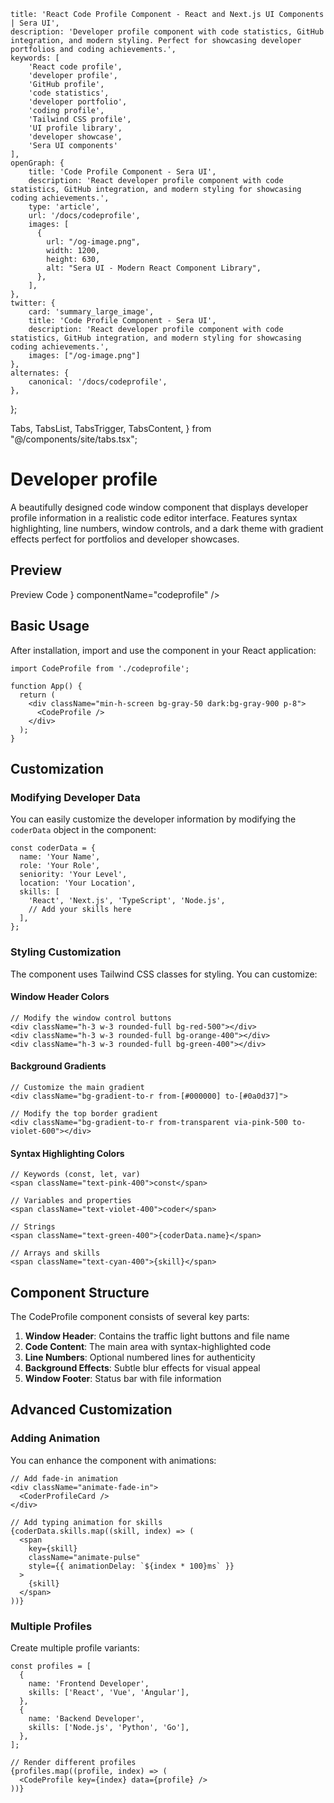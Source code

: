    title: 'React Code Profile Component - React and Next.js UI Components | Sera UI',
    description: 'Developer profile component with code statistics, GitHub integration, and modern styling. Perfect for showcasing developer portfolios and coding achievements.',
    keywords: [
        'React code profile',
        'developer profile',
        'GitHub profile',
        'code statistics',
        'developer portfolio',
        'coding profile',
        'Tailwind CSS profile',
        'UI profile library',
        'developer showcase',
        'Sera UI components'
    ],
    openGraph: {
        title: 'Code Profile Component - Sera UI',
        description: 'React developer profile component with code statistics, GitHub integration, and modern styling for showcasing coding achievements.',
        type: 'article',
        url: '/docs/codeprofile',
        images: [
          {
            url: "/og-image.png",
            width: 1200,
            height: 630,
            alt: "Sera UI - Modern React Component Library",
          },
        ],
    },
    twitter: {
        card: 'summary_large_image',
        title: 'Code Profile Component - Sera UI',
        description: 'React developer profile component with code statistics, GitHub integration, and modern styling for showcasing coding achievements.',
        images: ["/og-image.png"]
    },
    alternates: {
        canonical: '/docs/codeprofile',
    },
};

  Tabs,
  TabsList,
  TabsTrigger,
  TabsContent,
} from "@/components/site/tabs.tsx";



# Developer profile <AI dir="left"/>

A beautifully designed code window component that displays developer profile information in a realistic code editor interface. Features syntax highlighting, line numbers, window controls, and a dark theme with gradient effects perfect for portfolios and developer showcases.

## Preview

<Tabs defaultValue="preview" className="">
  <TabsList>
    <TabsTrigger value="preview">Preview</TabsTrigger>
    <TabsTrigger value="code">Code</TabsTrigger>
  </TabsList>
  <TabsContent value="preview">
    <ComponentRenderer component={<CodeProfile />} componentName="codeprofile" />
  </TabsContent>
  <TabsContent value="code">
    <CodeBlock filePath="src/app/docs/codeprofile/codeprofile.tsx" />
  </TabsContent>
</Tabs>


## Basic Usage

After installation, import and use the component in your React application:

```tsx
import CodeProfile from './codeprofile';

function App() {
  return (
    <div className="min-h-screen bg-gray-50 dark:bg-gray-900 p-8">
      <CodeProfile />
    </div>
  );
}
```

## Customization

### Modifying Developer Data

You can easily customize the developer information by modifying the `coderData` object in the component:

```tsx
const coderData = {
  name: 'Your Name',
  role: 'Your Role',
  seniority: 'Your Level',
  location: 'Your Location',
  skills: [
    'React', 'Next.js', 'TypeScript', 'Node.js',
    // Add your skills here
  ],
};
```

### Styling Customization

The component uses Tailwind CSS classes for styling. You can customize:

#### Window Header Colors
```tsx
// Modify the window control buttons
<div className="h-3 w-3 rounded-full bg-red-500"></div>
<div className="h-3 w-3 rounded-full bg-orange-400"></div>
<div className="h-3 w-3 rounded-full bg-green-400"></div>
```

#### Background Gradients
```tsx
// Customize the main gradient
<div className="bg-gradient-to-r from-[#000000] to-[#0a0d37]">

// Modify the top border gradient
<div className="bg-gradient-to-r from-transparent via-pink-500 to-violet-600"></div>
```

#### Syntax Highlighting Colors
```tsx
// Keywords (const, let, var)
<span className="text-pink-400">const</span>

// Variables and properties
<span className="text-violet-400">coder</span>

// Strings
<span className="text-green-400">{coderData.name}</span>

// Arrays and skills
<span className="text-cyan-400">{skill}</span>
```

## Component Structure

The CodeProfile component consists of several key parts:

1. **Window Header**: Contains the traffic light buttons and file name
2. **Code Content**: The main area with syntax-highlighted code
3. **Line Numbers**: Optional numbered lines for authenticity
4. **Background Effects**: Subtle blur effects for visual appeal
5. **Window Footer**: Status bar with file information

## Advanced Customization

### Adding Animation

You can enhance the component with animations:

```tsx
// Add fade-in animation
<div className="animate-fade-in">
  <CoderProfileCard />
</div>

// Add typing animation for skills
{coderData.skills.map((skill, index) => (
  <span
    key={skill}
    className="animate-pulse"
    style={{ animationDelay: `${index * 100}ms` }}
  >
    {skill}
  </span>
))}
```

### Multiple Profiles

Create multiple profile variants:

```tsx
const profiles = [
  {
    name: 'Frontend Developer',
    skills: ['React', 'Vue', 'Angular'],
  },
  {
    name: 'Backend Developer',
    skills: ['Node.js', 'Python', 'Go'],
  },
];

// Render different profiles
{profiles.map((profile, index) => (
  <CodeProfile key={index} data={profile} />
))}
```
